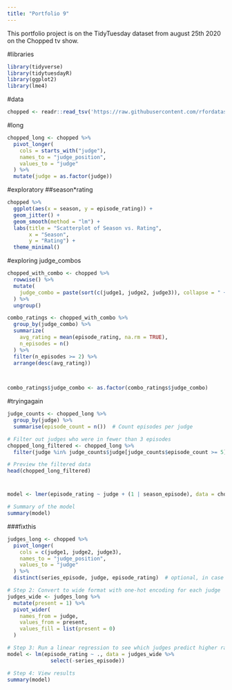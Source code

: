 ```yaml
---
title: "Portfolio 9"
---
```


This portfolio project is on the TidyTuesday dataset from august 25th 2020 on the Chopped tv show.

#libraries
```r
library(tidyverse)
library(tidytuesdayR)
library(ggplot2)
library(lme4)
```

#data
```r
chopped <- readr::read_tsv('https://raw.githubusercontent.com/rfordatascience/tidytuesday/main/data/2020/2020-08-25/chopped.tsv')

```

#long
```r
chopped_long <- chopped %>%
  pivot_longer(
    cols = starts_with("judge"),
    names_to = "judge_position",
    values_to = "judge"
  ) %>%
  mutate(judge = as.factor(judge))
```



#exploratory 
##season*rating
```r
chopped %>%
  ggplot(aes(x = season, y = episode_rating)) +
  geom_jitter() +
  geom_smooth(method = "lm") +
  labs(title = "Scatterplot of Season vs. Rating",
       x = "Season",
       y = "Rating") +
  theme_minimal()
```


#exploring judge_combos
```r
chopped_with_combo <- chopped %>%
  rowwise() %>%
  mutate(
    judge_combo = paste(sort(c(judge1, judge2, judge3)), collapse = " + ")
  ) %>%
  ungroup()

combo_ratings <- chopped_with_combo %>%
  group_by(judge_combo) %>%
  summarize(
    avg_rating = mean(episode_rating, na.rm = TRUE),
    n_episodes = n()
  ) %>%
  filter(n_episodes >= 2) %>%
  arrange(desc(avg_rating)) 
   


combo_ratings$judge_combo <- as.factor(combo_ratings$judge_combo)

```

#tryingagain
```r
judge_counts <- chopped_long %>%
  group_by(judge) %>%
  summarise(episode_count = n())  # Count episodes per judge

# Filter out judges who were in fewer than 3 episodes
chopped_long_filtered <- chopped_long %>%
  filter(judge %in% judge_counts$judge[judge_counts$episode_count >= 5])

# Preview the filtered data
head(chopped_long_filtered)
```

#

```r
model <- lmer(episode_rating ~ judge + (1 | season_episode), data = chopped_long_filtered)

# Summary of the model
summary(model)
```


###fixthis

```r
judges_long <- chopped %>%
  pivot_longer(
    cols = c(judge1, judge2, judge3),
    names_to = "judge_position",
    values_to = "judge"
  ) %>%
  distinct(series_episode, judge, episode_rating)  # optional, in case of duplicates

# Step 2: Convert to wide format with one-hot encoding for each judge
judges_wide <- judges_long %>%
  mutate(present = 1) %>%
  pivot_wider(
    names_from = judge,
    values_from = present,
    values_fill = list(present = 0)
  )

# Step 3: Run a linear regression to see which judges predict higher ratings
model <- lm(episode_rating ~ ., data = judges_wide %>% 
              select(-series_episode))

# Step 4: View results
summary(model)
```
